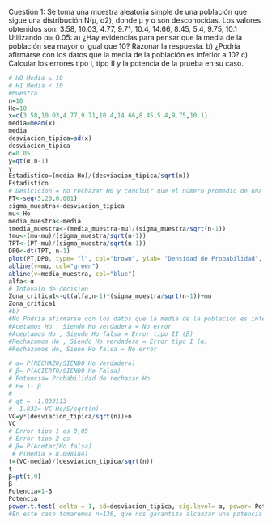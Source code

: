 Cuestión 1: Se toma una muestra aleatoria simple de una población que sigue una distribución N(μ, σ2), donde μ y σ son desconocidas. Los valores obtenidos son:
3.58, 10.03, 4.77, 9.71, 10.4, 14.66, 8.45, 5.4, 9.75, 10.1
Utilizando α= 0.05:
a) ¿Hay evidencias para pensar que la media de la población sea mayor o igual que 10? Razonar la respuesta.
b) ¿Podría afirmarse con los datos que la media de la población es inferior a 10?
c) Calcular los errores tipo I, tipo II y la potencia de la prueba en su caso.
```{r}
# HO Media ≥ 10
# H1 Media < 10
#Muestra
n=10
Ho=10
x=c(3.58,10.03,4.77,9.71,10.4,14.66,8.45,5.4,9.75,10.1)
media=mean(x)
media
desviacion_tipica=sd(x)
desviacion_tipica
α=0.05
y=qt(α,n-1)
y
Estadistico=(media-Ho)/(desviacion_tipica/sqrt(n))
Estadistico
# Desicicion = no rechazar H0 y concluir que el número promedio de una muestra aleatoria simple de una población no es significativamente menor que 10
PT<-seq(5,20,0.001)
sigma_muestra<-desviacion_tipica
mu<-Ho
media_muestra<-media
tmedia_muestra<-(media_muestra-mu)/(sigma_muestra/sqrt(n-1))
tmu<-(mu-mu)/(sigma_muestra/sqrt(n-1))
TPT<-(PT-mu)/(sigma_muestra/sqrt(n-1))
DP0<-dt(TPT, n-1)
plot(PT,DP0, type= "l", col="brown", ylab= "Densidad de Probabilidad", xlab= "Estadístico t (Muestra aleatoria simple de una población)")
abline(v=mu, col="green")
abline(v=media_muestra, col="blue")
alfa<-α
# Intevalo de decision
Zona_critica1<-qt(alfa,n-1)*(sigma_muestra/sqrt(n-1))+mu
Zona_critica1
#b)
#No Podría afirmarse con los datos que la media de la población es inferior a 10 solo podriamos llegar a afirmar que Ho no es verdadera #c)
#Acetamos Ho , Siendo Ho verdadera = No error
#Aceptamos Ho , Siendo Ho falsa = Error tipo II (β)
#Rechazamos Ho , Siendo Ho verdadera = Error tipo I (α)
#Rechazamos Ho, Sieno Ho falsa = No error

# α= P(RECHAZO/SIENDO Ho Verdadero)
# β= P(ACIERTO/SIENDO Ho Falsa)
# Potencia= Probabilidad de rechazar Ho
# P= 1- β
# 
# qt = -1.833113
# -1.833= VC-Ho/S/sqrt(n)
VC=y*(desviacion_tipica/sqrt(n))+n
VC
# Error tipo 1 es 0,05 
# Error tipo 2 es 
# β= P(Acetar/Ho falsa)
 # P(Media > 8.098184)
t=(VC-media)/(desviacion_tipica/sqrt(n))
t
β=pt(t,9)
β
Potencia=1-β
Potencia
power.t.test( delta = 1, sd=desviacion_tipica, sig.level= α, power= Potencia)
#En este caso tomaremos n=136, que nos garantiza alcanzar una potencia del 70%

```

